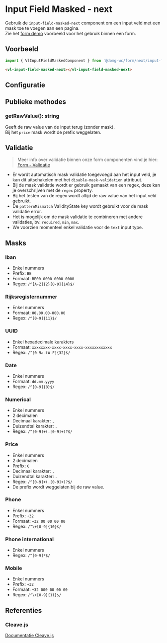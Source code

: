 
# Input Field Masked - next

<CustomDocMetaData id="form-next-input-field-masked" />

Gebruik de `input-field-masked-next` component om een input veld met een mask toe te voegen aan een pagina.<br/>
Zie het [form demo](/docs/ontwerp-form-demo--documentatie) voorbeeld voor het gebruik binnen een form.


## Voorbeeld

```js
import { VlInputFieldMaskedComponent } from '@domg-wc/form/next/input-field-masked';
```

```html
<vl-input-field-masked-next></vl-input-field-masked-next>
```

<Canvas of={VlInputFieldMaskedStories.InputFieldMaskedIban} />


## Configuratie

<ArgTypes of={VlInputFieldMaskedStories.InputFieldMaskedIban} />


## Publieke methodes

<FormControlPublicMethods />

### getRawValue(): string

Geeft de raw value van de input terug (zonder mask).<br/>
Bij het `price` mask wordt de prefix weggelaten.


## Validatie
> Meer info over validatie binnen onze form componenten vind je hier: [Form - Validatie](/docs/ontwerp-form-validation--documentatie)

- Er wordt automatisch mask validatie toegevoegd aan het input veld, je kan dit uitschakelen met het `disable-mask-validation` attribuut.
- Bij de mask validatie wordt er gebruik gemaakt van een regex, deze kan je overschrijven met de `regex` property.
- Bij het testen van de regex wordt altijd de raw value van het input veld gebruikt.
- De `patternMismatch` ValidityState key wordt gebruikt voor de mask validatie error.
- Het is mogelijk om de mask validatie te combineren met andere validaties, bv. `required`, `min`, `max`.
- We voorzien momenteel enkel validatie voor de `text` input type.


## Masks

### Iban

- Enkel nummers
- Prefix: `BE`
- Formaat: `BE00 0000 0000 0000`
- Regex: `/^[A-Z]{2}[0-9]{14}$/`

<Canvas of={VlInputFieldMaskedStories.InputFieldMaskedIban} />

### Rijksregisternummer

- Enkel nummers
- Formaat: `00.00.00-000.00`
- Regex: `/^[0-9]{11}$/`

<Canvas of={VlInputFieldMaskedStories.InputFieldMaskedRrn} />

### UUID

- Enkel hexadecimale karakters
- Formaat: `xxxxxxxx-xxxx-xxxx-xxxx-xxxxxxxxxxxx`
- Regex: `/^[0-9a-fA-F]{32}$/`

<Canvas of={VlInputFieldMaskedStories.InputFieldMaskedUuid} />

### Date

- Enkel nummers
- Formaat: `dd.mm.yyyy`
- Regex: `/^[0-9]{8}$/`

<Canvas of={VlInputFieldMaskedStories.InputFieldMaskedDate} />

### Numerical

- Enkel nummers
- 2 decimalen
- Decimaal karakter: `,`
- Duizendtal karakter: `.`
- Regex: `/^[0-9]+(.[0-9]+)?$/`

<Canvas of={VlInputFieldMaskedStories.InputFieldMaskedNumerical} />

### Price

- Enkel nummers
- 2 decimalen
- Prefix: `€`
- Decimaal karakter: `,`
- Duizendtal karakter: `.`
- Regex: `/^[0-9]+(.[0-9]+)?$/`
- De prefix wordt weggelaten bij de raw value.

<Canvas of={VlInputFieldMaskedStories.InputFieldMaskedPrice} />

### Phone

- Enkel nummers
- Prefix: `+32`
- Formaat: `+32 00 00 00 00`
- Regex: `/^\+[0-9]{10}$/`

<Canvas of={VlInputFieldMaskedStories.InputFieldMaskedPhone} />

### Phone international

- Enkel nummers
- Regex: `/^[0-9]*$/`

<Canvas of={VlInputFieldMaskedStories.InputFieldMaskedPhoneInternational} />

### Mobile

- Enkel nummers
- Prefix: `+32`
- Formaat: `+32 000 00 00 00`
- Regex: `/^\+[0-9]{11}$/`

<Canvas of={VlInputFieldMaskedStories.InputFieldMaskedMobile} />


## Referenties

### Cleave.js

[Documentatie Cleave.js](https://nosir.github.io/cleave.js/)

